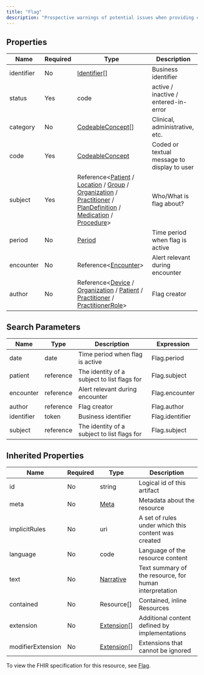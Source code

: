 ```yaml
---
title: "Flag"
description: "Prospective warnings of potential issues when providing care to the patient."
---
```


## Properties

| Name       | Required | Type                                                                                                                                                                                                                                                                                                                                                                                                                                                             | Description                                 |
| ---------- | -------- | ---------------------------------------------------------------------------------------------------------------------------------------------------------------------------------------------------------------------------------------------------------------------------------------------------------------------------------------------------------------------------------------------------------------------------------------------------------------- | ------------------------------------------- |
| identifier | No       | [Identifier](/medical-api/fhir/data-types/identifier)[]                                                                                                                                                                                                                                                                                                                                                                                                          | Business identifier                         |
| status     | Yes      | code                                                                                                                                                                                                                                                                                                                                                                                                                                                             | active / inactive / entered-in-error        |
| category   | No       | [CodeableConcept](/medical-api/fhir/data-types/codeableconcept)[]                                                                                                                                                                                                                                                                                                                                                                                                | Clinical, administrative, etc.              |
| code       | Yes      | [CodeableConcept](/medical-api/fhir/data-types/codeableconcept)                                                                                                                                                                                                                                                                                                                                                                                                  | Coded or textual message to display to user |
| subject    | Yes      | Reference&lt;[Patient](/medical-api/fhir/resources/patient) / [Location](/medical-api/fhir/resources/location) / [Group](/medical-api/fhir/resources/group) / [Organization](/medical-api/fhir/resources/organization) / [Practitioner](/medical-api/fhir/resources/practitioner) / [PlanDefinition](/medical-api/fhir/resources/plandefinition) / [Medication](/medical-api/fhir/resources/medication) / [Procedure](/medical-api/fhir/resources/procedure)&gt; | Who/What is flag about?                     |
| period     | No       | [Period](/medical-api/fhir/data-types/period)                                                                                                                                                                                                                                                                                                                                                                                                                    | Time period when flag is active             |
| encounter  | No       | Reference&lt;[Encounter](/medical-api/fhir/resources/encounter)&gt;                                                                                                                                                                                                                                                                                                                                                                                              | Alert relevant during encounter             |
| author     | No       | Reference&lt;[Device](/medical-api/fhir/resources/device) / [Organization](/medical-api/fhir/resources/organization) / [Patient](/medical-api/fhir/resources/patient) / [Practitioner](/medical-api/fhir/resources/practitioner) / [PractitionerRole](/medical-api/fhir/resources/practitionerrole)&gt;                                                                                                                                                          | Flag creator                                |

## Search Parameters

| Name       | Type      | Description                                 | Expression      |
| ---------- | --------- | ------------------------------------------- | --------------- |
| date       | date      | Time period when flag is active             | Flag.period     |
| patient    | reference | The identity of a subject to list flags for | Flag.subject    |
| encounter  | reference | Alert relevant during encounter             | Flag.encounter  |
| author     | reference | Flag creator                                | Flag.author     |
| identifier | token     | Business identifier                         | Flag.identifier |
| subject    | reference | The identity of a subject to list flags for | Flag.subject    |

## Inherited Properties

| Name              | Required | Type                                                  | Description                                            |
| ----------------- | -------- | ----------------------------------------------------- | ------------------------------------------------------ |
| id                | No       | string                                                | Logical id of this artifact                            |
| meta              | No       | [Meta](/medical-api/fhir/data-types/meta)             | Metadata about the resource                            |
| implicitRules     | No       | uri                                                   | A set of rules under which this content was created    |
| language          | No       | code                                                  | Language of the resource content                       |
| text              | No       | [Narrative](/medical-api/fhir/data-types/narrative)   | Text summary of the resource, for human interpretation |
| contained         | No       | Resource[]                                            | Contained, inline Resources                            |
| extension         | No       | [Extension](/medical-api/fhir/data-types/extension)[] | Additional content defined by implementations          |
| modifierExtension | No       | [Extension](/medical-api/fhir/data-types/extension)[] | Extensions that cannot be ignored                      |

To view the FHIR specification for this resource, see [Flag](https://www.hl7.org/fhir/StructureDefinition/Flag).
